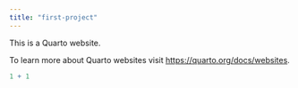 ```yaml
---
title: "first-project"
---
```


This is a Quarto website.

To learn more about Quarto websites visit <https://quarto.org/docs/websites>.

```r
1 + 1
```
